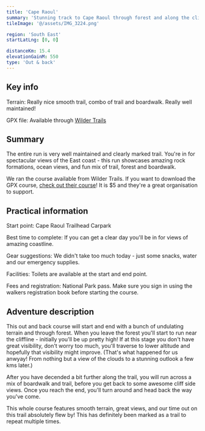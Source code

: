 ```yaml
---
title: 'Cape Raoul'
summary: 'Stunning track to Cape Raoul through forest and along the cliffside'
tileImage: '@/assets/IMG_3224.png'

region: 'South East'
startLatLng: [0, 0]

distanceKm: 15.4
elevationGainM: 550
type: 'Out & back'
---
```



## Key info

Terrain: Really nice smooth trail, combo of trail and boardwalk. Really well maintained!

GPX file: Available through <a target="_blank" href="https://www.wildertrails.com.au/explore-wilder-trails/the-pole-dancer">Wilder Trails</a>

<ImageCard src={chrisAndKate} alt="Chris and Kate" caption="Blah" />

## Summary

The entire run is very well maintained and clearly marked trail. You're in for spectacular views of the East coast - this run showcases amazing rock formations, ocean views, and fun mix of trail, forest and boardwalk.

We ran the course available from Wilder Trails. If you want to download the GPX course, <a href="https://www.wildertrails.com.au/explore-wilder-trails/the-pole-dancer" target="_blank">check out their course</a>! It is $5 and they're a great organisation to support.

<ImageCard src={chrisAndKate} alt="Chris and Kate" />

## Practical information

Start point: Cape Raoul Trailhead Carpark

Best time to complete: If you can get a clear day you'll be in for views of amazing coastline.

Gear suggestions: We didn't take too much today - just some snacks, water and our emergency supplies.

Facilities: Toilets are available at the start and end point.

Fees and registration: National Park pass. Make sure you sign in using the walkers registration book before starting the course.

## Adventure description

This out and back course will start and end with a bunch of undulating terrain and through forest. When you leave the forest you'll start to run near the cliffline - initially you'll be up pretty high! If at this stage you don't have great visibility, don't worry too much, you'll traverse to lower altitude and hopefully that visibility might improve. (That's what happened for us anwyay! From nothing but a view of the clouds to a stunning outlook a few kms later.)

After you have decended a bit further along the trail, you will run across a mix of boardwalk and trail, before you get back to some awesome cliff side views. Once you reach the end, you'll turn around and head back the way you've come.

This whole course features smooth terrain, great views, and our time out on this trail absolutely flew by! This has definitely been marked as a trail to repeat multiple times.

